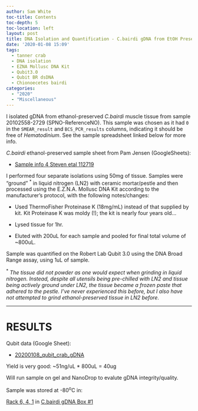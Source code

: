 ```yaml
---
author: Sam White
toc-title: Contents
toc-depth: 5
toc-location: left
layout: post
title: DNA Isolation and Quantification - C.bairdi gDNA from EtOH Preserved Tissue
date: '2020-01-08 15:09'
tags:
  - tanner crab
  - DNA isolation
  - EZNA Mollusc DNA Kit
  - Qubit3.0
  - Qubit BR dsDNA
  - Chionoecetes bairdi
categories:
  - "2020"
  - "Miscellaneous"
---
```

I isolated gDNA from ethanol-preserved _C.bairdi_ muscle tissue from sample 20102558-2729 (SPNO-ReferenceNO). This sample was chosen as it had `0` in the `SMEAR_result` and `BCS_PCR_results` columns, indicating it should be free of _Hematodinium_. See the sample spreadsheet linked below for more info.

_C.bairdi_ ethanol-preserved sample sheet from Pam Jensen (GoogleSheets):

- [Sample info 4 Steven etal 112719](https://drive.google.com/file/d/0B2S_90rPaQMzTU5NenBFcG1kLVdxa1AyR2FDcjMzWHJZN1J3/view?usp=sharing)

I performed four separate isolations using 50mg of tissue. Samples were "ground" <sup>*</sup> in liquid nitrogen (LN2) with ceramic mortar/pestle and then processed using the E.Z.N.A. Mollusc DNA Kit according to the manufacturer's protocol, with the following notes/changes:

- Used ThermoFisher Proteinase K (18mg/mL) instead of that supplied by kit. Kit Proteinase K was moldy (!); the kit is nearly four years old...

- Lysed tissue for 1hr.

- Eluted with 200uL for each sample and pooled for final total volume of ~800uL.

Sample was quantified on the Robert Lab Qubit 3.0 using the DNA Broad Range assay, using 1uL of sample.


<sup>*</sup> _The tissue did not powder as one would expect when grinding in liquid nitrogen. Instead, despite all utensils being pre-chilled with LN2 and tissue being actively ground under LN2, the tissue became a frozen paste that adhered to the pestle. I've never experienced this before, but I also have not attempted to grind ethanol-preserved tissue in LN2 before._

---

# RESULTS

Qubit data (Google Sheet):

- [20200108_qubit_crab_gDNA](https://docs.google.com/spreadsheets/d/1uEK8OYpvxVyI2iQGFXTm60wQDonN2kcCy0Kg70kU8-c/edit?usp=sharing)


Yield is very good: ~51ng/uL * 800uL = 40ug

Will run sample on gel and NanoDrop to evalute gDNA integrity/quality.

Sample was stored at -80<sup>o</sup>C in:

[Rack 6, 4, 1](http://b.link/srlab-80C) in [C.bairdi gDNA Box #1](https://docs.google.com/spreadsheets/d/1D09mPvwDReuUNR36p_BrlrNfev_Ko1F83W4EKdAO6bk/edit?usp=sharing)
